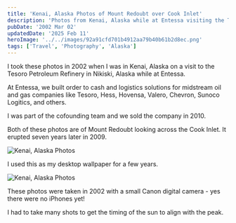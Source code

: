 ```yaml
---
title: 'Kenai, Alaska Photos of Mount Redoubt over Cook Inlet'
description: 'Photos from Kenai, Alaska while at Entessa visiting the Tesoro Petroleum Refinery in Nikiski, Alaska in 2002'
pubDate: '2002 Mar 02'
updatedDate: '2025 Feb 11'
heroImage: '../../images/92a91cfd701b4912aa79b40b61b2d8ec.png'
tags: ['Travel', 'Photography', 'Alaska']
---
```



I took these photos in 2002 when I was in Kenai, Alaska on a visit to the Tesoro Petroleum Refinery in Nikiski, Alaska while at Entessa.

At Entessa, we built order to cash and logistics solutions for midstream oil and gas companies like Tesoro, Hess, Hovensa, Valero, Chevron, Sunoco Logitics, and others.

I was part of the cofounding team and we sold the company in 2010.

Both of these photos are of Mount Redoubt looking across the Cook Inlet. It erupted seven years later in 2009.

<Image src={image1} alt="Kenai, Alaska Photos" />

I used this as my desktop wallpaper for a few years.

<Image src={image2} alt="Kenai, Alaska Photos" />

These photos were taken in 2002 with a small Canon digital camera - yes there were no iPhones yet!

I had to take many shots to get the timing of the sun to align with the peak.
